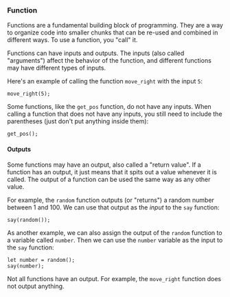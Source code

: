 ### Function

Functions are a fundamental building block of programming. They
are a way to organize code into smaller chunks that can be re-used
and combined in different ways. To use a function, you "call" it.

Functions can have inputs and outputs. The inputs (also called
"arguments") affect the behavior of the function, and different
functions may have different types of inputs.

Here's an example of calling the function `move_right` with the
input `5`:

```rhai
move_right(5);
```

Some functions, like the `get_pos` function, do not have any inputs.
When calling a function that does not have any inputs, you still need
to include the parentheses (just don't put anything inside them):

```rhai
get_pos();
```

#### Outputs

Some functions may have an output, also called a "return value". If a
function has an output, it just means that it spits out a value whenever
it is called. The output of a function can be used the same way as
any other value.

For example, the `random` function outputs (or "returns") a random
number between 1 and 100. We can use that output as the _input_ to
the `say` function:

```rhai
say(random());
```

As another example, we can also assign the output of the `random`
function to a variable called `number`. Then we can use the `number`
variable as the input to the `say` function:

```rhai
let number = random();
say(number);
```

Not all functions have an output. For example, the `move_right` function
does not output anything.
